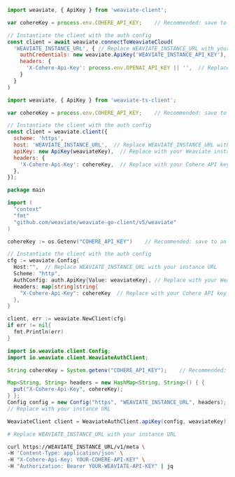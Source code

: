 <!-- Delete these imports if already imported in the file -->

<Tabs groupId="languages">
<TabItem value="py" label="Python">
     <FilteredTextBlock
       text={PyCode}
       startMarker="# START AuthThirdPartyAPIKey"
       endMarker="# END AuthThirdPartyAPIKey"
       language="py"
     />
</TabItem>
<TabItem value="js" label="JS/TS Client v3">

```js
import weaviate, { ApiKey } from 'weaviate-client';

var cohereKey = process.env.COHERE_API_KEY;    // Recommended: save to an environment variable

// Instantiate the client with the auth config
const client = await weaviate.connectToWeaviateCloud(
  'WEAVIATE_INSTANCE_URL', { // Replace WEAVIATE_INSTANCE_URL with your instance URL
    authCredentials: new weaviate.ApiKey('WEAVIATE_INSTANCE_API_KEY'),
    headers: {
      'X-Cohere-Api-Key': process.env.OPENAI_API_KEY || '',  // Replace with your inference API key
    }
  }
)
```

</TabItem>
<TabItem value="js2" label="JS/TS Client v2">

```js
import weaviate, { ApiKey } from 'weaviate-ts-client';

var cohereKey = process.env.COHERE_API_KEY;    // Recommended: save to an environment variable

// Instantiate the client with the auth config
const client = weaviate.client({
  scheme: 'https',
  host: 'WEAVIATE_INSTANCE_URL',  // Replace WEAVIATE_INSTANCE_URL with your instance URL
  apiKey: new ApiKey(weaviateKey),  // Replace with your Weaviate instance API key
  headers: {
    'X-Cohere-Api-Key': cohereKey,  // Replace with your Cohere API key
  },
});
```

</TabItem>
<TabItem value="go" label="Go">

```go
package main

import (
  "context"
  "fmt"
  "github.com/weaviate/weaviate-go-client/v5/weaviate"
)

cohereKey := os.Getenv("COHERE_API_KEY")    // Recommended: save to an environment variable

// Instantiate the client with the auth config
cfg := weaviate.Config{
  Host:"",  // Replace WEAVIATE_INSTANCE_URL with your instance URL
  Scheme: "http",
  AuthConfig: auth.ApiKey{Value: weaviateKey}, // Replace with your Weaviate instance API key
  Headers: map[string]string{
    "X-Cohere-Api-Key": cohereKey  // Replace with your Cohere API key
  },
}

client, err := weaviate.NewClient(cfg)
if err != nil{
  fmt.Println(err)
}
```

</TabItem>
<TabItem value="java" label="Java">

```java
import io.weaviate.client.Config;
import io.weaviate.client.WeaviateAuthClient;

String cohereKey = System.getenv("COHERE_API_KEY");    // Recommended: save to an environment variable

Map<String, String> headers = new HashMap<String, String>() { {
  put("X-Cohere-Api-Key", cohereKey);
} };
Config config = new Config("https", "WEAVIATE_INSTANCE_URL", headers);
// Replace with your instance URL

WeaviateClient client = WeaviateAuthClient.apiKey(config, weaviateKey);  // Replace with your Weaviate instance API key
```

</TabItem>
<TabItem value="curl" label="Curl">

```bash
# Replace WEAVIATE_INSTANCE_URL with your instance URL

curl https://WEAVIATE_INSTANCE_URL/v1/meta \
-H 'Content-Type: application/json' \
-H "X-Cohere-Api-Key: YOUR-COHERE-API-KEY" \
-H "Authorization: Bearer YOUR-WEAVIATE-API-KEY" | jq
```

</TabItem>
</Tabs>
